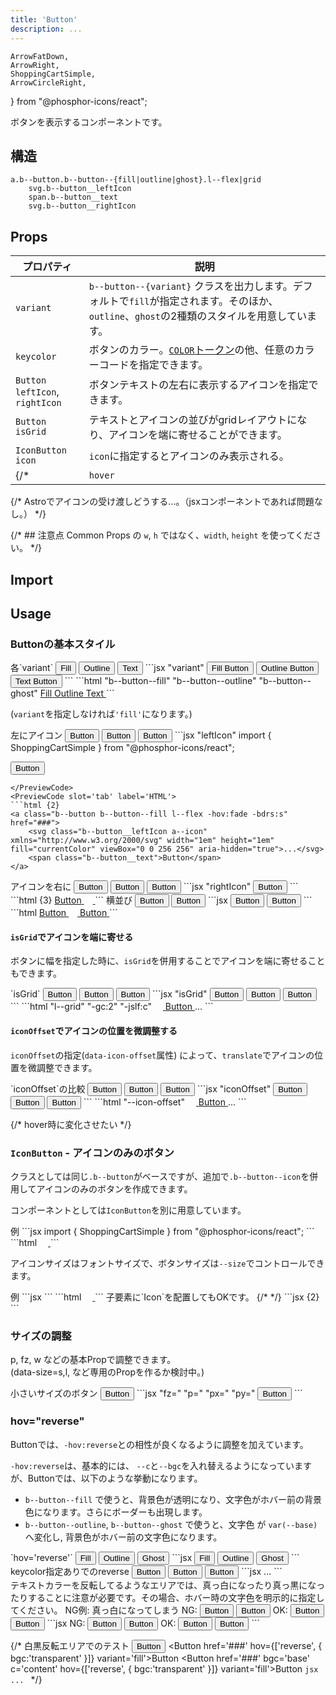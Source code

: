 ```yaml
---
title: 'Button'
description: ...
---
```


	ArrowFatDown,
	ArrowRight,
	ShoppingCartSimple,
	ArrowCircleRight,
} from "@phosphor-icons/react";

ボタンを表示するコンポーネントです。


## 構造
```pug
a.b--button.b--button--{fill|outline|ghost}.l--flex|grid
	svg.b--button__leftIcon
	span.b--button__text
	svg.b--button__rightIcon
```


## Props

| プロパティ | 説明 |
|---|---|
|`variant`| `b--button--{variant}` クラスを出力します。デフォルトで`fill`が指定されます。そのほか、`outline`、`ghost`の2種類のスタイルを用意しています。|
|`keycolor`| ボタンのカラー。[`COLOR`トークン](/ja/css/tokens/#color)の他、任意のカラーコードを指定できます。|
|<PropBadge>`Button`</PropBadge><br/>`leftIcon`, `rightIcon` | ボタンテキストの左右に表示するアイコンを指定できます。|
|<PropBadge>`Button`</PropBadge><br/>`isGrid`| テキストとアイコンの並びがgridレイアウトになり、アイコンを端に寄せることができます。|
|<PropBadge>`IconButton`</PropBadge><br/>`icon`| `icon`に指定するとアイコンのみ表示される。|
{/* |`hover`| デフォルトは`fade`が指定されています。| */}


{/* <Callout type="info">
Astroでアイコンの受け渡しどうする...。（jsxコンポーネントであれば問題なし。）
</Callout> */}



{/* ## 注意点
Common Props の `w`, `h` ではなく、`width`, `height` を使ってください。 */}


## Import

<ImportCode component='Button' />


## Usage

### Buttonの基本スタイル

<Preview>
	<PreviewTitle>各`variant`</PreviewTitle>
	<PreviewArea resize p='20'>
		<Cluster g='20'>
			<Button href='###' variant='fill'>Fill</Button>
			<Button href='###' variant='outline'>Outline</Button>
			<Button href='###' variant='ghost'>Text</Button>
		</Cluster>
	</PreviewArea>
	<PreviewCode slot='tab' label='JSX'>
		```jsx "variant"
		<Button href='###'>Fill Button</Button>
		<Button href='###' variant='outline'>Outline Button</Button>
		<Button href='###' variant='ghost'>Text Button</Button>
		```
	</PreviewCode>
	<PreviewCode slot='tab' label='HTML'>
		```html "b--button--fill" "b--button--outline" "b--button--ghost"
		<a class="b--button b--button--fill l--flex -hov:fade" href="###">
			<span class="b--button__text">Fill</span>
		</a>
		<a class="b--button b--button--outline l--flex -hov:fade" href="###">
			<span class="b--button__text">Outline</span>
		</a>
		<a class="b--button b--button--ghost l--flex -hov:fade" href="###">
			<span class="b--button__text">Text</span>
		</a>
		```
	</PreviewCode>
</Preview>

(`variant`を指定しなければ`'fill'`になります。)


<Preview>
	<PreviewTitle>左にアイコン</PreviewTitle>
	<PreviewArea resize p='20'>
		<Cluster g='20'>
			<Button href='###' leftIcon={ShoppingCartSimple} bdrs='s'>Button</Button>
			<Button href='###' leftIcon={ShoppingCartSimple} variant='outline' bdrs='s'>Button</Button>
			<Button href='###' leftIcon={ShoppingCartSimple} variant='ghost' bdrs='s'>Button</Button>
		</Cluster>
	</PreviewArea>
<PreviewCode slot='tab' label='JSX'>
```jsx "leftIcon"
import { ShoppingCartSimple } from "@phosphor-icons/react";

<Button href='###' leftIcon={ShoppingCartSimple} bdrs='s'>Button</Button>
```
</PreviewCode>
<PreviewCode slot='tab' label='HTML'>
```html {2}
<a class="b--button b--button--fill l--flex -hov:fade -bdrs:s" href="###">
	<svg class="b--button__leftIcon a--icon" xmlns="http://www.w3.org/2000/svg" width="1em" height="1em" fill="currentColor" viewBox="0 0 256 256" aria-hidden="true">...</svg>
	<span class="b--button__text">Button</span>
</a>
```
</PreviewCode>
</Preview>

<Preview>
	<PreviewTitle>アイコンを右に</PreviewTitle>
	<PreviewArea resize p='20'>
		<Cluster g='20'>
			<Button href='###' rightIcon={ArrowRight} bdrs='full'>Button</Button>
			<Button href='###' rightIcon={ArrowRight} variant='outline' bdrs='full'>Button</Button>
			<Button href='###' rightIcon={ArrowRight} variant='ghost' bdrs='full'>Button</Button>
		</Cluster>
	</PreviewArea>
	<PreviewCode slot='tab' label='JSX'>
	```jsx "rightIcon"
	<Button href='###' rightIcon={ArrowRight} bdrs='full'>Button</Button>
	```
	</PreviewCode>
	<PreviewCode slot='tab' label='HTML'>
	```html {3}
	<a class="b--button b--button--fill l--flex -hov:fade -bdrs:full" href="###">
		<span class="b--button__text">Button</span>
		<svg class="b--button__rightIcon a--icon" xmlns="http://www.w3.org/2000/svg" width="1em" height="1em" fill="currentColor" viewBox="0 0 256 256" aria-hidden="true">...</svg>
	</a>
	```
	</PreviewCode>
</Preview>


<Preview>
	<PreviewTitle>横並び</PreviewTitle>
	<PreviewArea resize p='20'>
		<Flex g='20'>
			<Button href='###' w='50%'>Button</Button>
			<Button href='###' variant='outline' w='50%' leftIcon={ShoppingCartSimple}>Button</Button>
		</Flex>
	</PreviewArea>
	<PreviewCode slot='tab' label='JSX'>
	```jsx
	<Flex g='20'>
		<Button href='###' w='50%'>Button</Button>
		<Button href='###' variant='outline' w='50%' leftIcon={ShoppingCartSimple}>Button</Button>
	</Flex>
	```
	</PreviewCode>
	<PreviewCode slot='tab' label='HTML'>
	```html
	<a class="b--button b--button--fill l--flex -hov:fade -w:" style="--w:50%" href="###">
		<span class="b--button__text">Button</span>
	</a>
	<a class="b--button  b--button--outline l--flex -hov:fade -w:" style="--w:50%" href="###">
		<svg class="b--button__leftIcon a--icon" xmlns="http://www.w3.org/2000/svg" width="1em" height="1em" fill="currentColor" viewBox="0 0 256 256" aria-hidden="true">...</svg>
		<span class="b--button__text">Button</span>
	</a>
	```
	</PreviewCode>
</Preview>

#### `isGrid`でアイコンを端に寄せる

ボタンに幅を指定した時に、`isGrid`を併用することでアイコンを端に寄せることもできます。


<Preview>
	<PreviewTitle>`isGrid`</PreviewTitle>
	<PreviewArea resize p='20' isFlow='20'>
			<Button isGrid href='###' leftIcon={ShoppingCartSimple} minW='15em'>Button</Button>
			<Button isGrid href='###' rightIcon={ArrowRight} minW='15em'>Button</Button>
			<Button isGrid href='###' leftIcon={ShoppingCartSimple} rightIcon={ArrowRight} minW='15em'>Button</Button>
	</PreviewArea>
	<PreviewCode slot='tab' label='JSX'>
		```jsx "isGrid"
		<Button isGrid href='###' leftIcon={ShoppingCartSimple} minW='15em'>Button</Button>
		<Button isGrid href='###' rightIcon={ArrowRight} minW='15em'>Button</Button>
		<Button isGrid href='###' leftIcon={ShoppingCartSimple} rightIcon={ArrowRight} minW='15em'>Button</Button>
		```
	</PreviewCode>
	<PreviewCode slot='tab' label='HTML'>
		```html "l--grid" "-gc:2" "-jslf:c"
		<a class="b--button b--button--fill l--grid -hov:fade -minW:" style="--minW:15em" href="###">
			<svg class="b--button__leftIcon a--icon" xmlns="http://www.w3.org/2000/svg" width="1em" height="1em" fill="currentColor" viewBox="0 0 256 256" aria-hidden="true">...</svg>
			<span class="b--button__text">Button</span>
		</a>
		...
		```
	</PreviewCode>
</Preview>


#### `iconOffset`でアイコンの位置を微調整する

`iconOffset`の指定(`data-icon-offset`属性) によって、`translate`でアイコンの位置を微調整できます。

<Preview>
	<PreviewTitle>`iconOffset`の比較</PreviewTitle>
	<PreviewArea resize p='20' isFlow='s'>
		<Button href='###' leftIcon={ShoppingCartSimple}>Button</Button>
		<Button href='###' iconOffset="20%" leftIcon={ShoppingCartSimple}>Button</Button>
		<Button href='###' iconOffset="-20%" leftIcon={ShoppingCartSimple}>Button</Button>
	</PreviewArea>
	<PreviewCode slot='tab' label='JSX'>
		```jsx "iconOffset"
		<Button href='###' leftIcon={ShoppingCartSimple}>Button</Button>
		<Button href='###' iconOffset="20%" leftIcon={ShoppingCartSimple}>Button</Button>
		<Button href='###' iconOffset="-20%" leftIcon={ShoppingCartSimple}>Button</Button>
		```
	</PreviewCode>
	<PreviewCode slot='tab' label='HTML'>
		```html "--icon-offset"
		<a class="b--button b--button--fill l--flex -hov:fade" style="--icon-offset:20%" href="###">
			<svg class="b--button__leftIcon a--icon" xmlns="http://www.w3.org/2000/svg" width="1em" height="1em" fill="currentColor" viewBox="0 0 256 256" aria-hidden="true">...</svg>
			<span class="b--button__text">Button</span>
		</a>
		...
		```
	</PreviewCode>
</Preview>

{/* hover時に変化させたい */}


### `IconButton` - アイコンのみのボタン

クラスとしては同じ`.b--button`がベースですが、追加で`.b--button--icon`を併用してアイコンのみのボタンを作成できます。

コンポーネントとしては`IconButton`を別に用意しています。


<Preview>
	<PreviewTitle>例</PreviewTitle>
	<PreviewArea resize p='20'>
		<IconButton href='###' icon={ShoppingCartSimple} /> 
	</PreviewArea>
<PreviewCode slot='tab' label='JSX'>
```jsx
import { ShoppingCartSimple } from "@phosphor-icons/react";

<IconButton href='###' icon={ShoppingCartSimple} />
```
</PreviewCode>
<PreviewCode slot='tab' label='HTML'>
	```html
	<a class="b--button b--button--icon b--button--fill l--stack -hov:fade" href="###">
		<svg class="a--icon" xmlns="http://www.w3.org/2000/svg" width="1em" height="1em" fill="currentColor" viewBox="0 0 256 256" aria-hidden="true">...</svg>
	</a>
	```
</PreviewCode>
</Preview>


アイコンサイズはフォントサイズで、ボタンサイズは`--size`でコントロールできます。

<Preview>
	<PreviewTitle>例</PreviewTitle>
	<PreviewArea resize p='20'>
		<IconButton size='32px' fz='16px' href='###' icon={ShoppingCartSimple} /> 
	</PreviewArea>
	<PreviewCode slot='tab' label='JSX'>
		```jsx
		<IconButton size='32px' fz='16px' href='###' icon={ShoppingCartSimple} />
		```
	</PreviewCode>
	<PreviewCode slot='tab' label='HTML'>
		```html
		<a class="b--button b--button--icon b--button--fill l--stack -hov:fade -fz:" style="--size:32px;--fz:16px" href="###">
			<svg class="a--icon" xmlns="http://www.w3.org/2000/svg" width="1em" height="1em" fill="currentColor" viewBox="0 0 256 256" aria-hidden="true">...</svg>
		</a>
		```
	</PreviewCode>
</Preview>

<Preview>
	<PreviewTitle>子要素に`Icon`を配置してもOKです。</PreviewTitle>
	<PreviewArea resize p='20'>
		<Cluster g='20'>
			<IconButton hov='up'>
				<Icon icon={ShoppingCartSimple} weight='fill'/>
			</IconButton>
			{/* <IconButton href='###' icon={ArrowFatDown} hov="bxsh:4" variant='outline' />
			<IconButton href='###' icon={ArrowRight} hov={{bgc:'base-3'}} variant='ghost' /> */}
		</Cluster>
	</PreviewArea>
<PreviewCode>
```jsx {2}
<IconButton hov='up'>
	<Icon icon={ShoppingCartSimple} weight='fill'/>
</IconButton>
```
</PreviewCode>
</Preview>


### サイズの調整

p, fz, w などの基本Propで調整できます。  
(data-size=s,l, など専用のPropを作るか検討中。)

<Preview>
	<PreviewTitle>小さいサイズのボタン</PreviewTitle>
	<PreviewArea resize p='20'>
		<Cluster g='20'>
			<Button href='###' keycolor='purple' fz='xs' p='10' leftIcon={ArrowRight}>Button</Button>
			<IconButton href='###' fz='xs' icon={ShoppingCartSimple} />
		</Cluster>
	</PreviewArea>
	<PreviewCode>
		```jsx "fz=" "p=" "px=" "py="
		<Button href='###' keycolor='purple' fz='xs' p='10' leftIcon={ArrowRight}>Button</Button>
		<IconButton href='###' fz='xs' icon={ShoppingCartSimple} />
		```
	</PreviewCode>
</Preview>


### hov="reverse"

Buttonでは、`-hov:reverse`との相性が良くなるように調整を加えています。

`-hov:reverse`は、基本的には、 `--c`と`--bgc`を入れ替えるようになっていますが、Buttonでは、以下のような挙動になります。

- `b--button--fill` で使うと、背景色が透明になり、文字色がホバー前の背景色になります。さらにボーダーも出現します。
- `b--button--outline`, `b--button--ghost` で使うと、文字色 が `var(--base)`へ変化し, 背景色がホバー前の文字色になります。

<Preview>
	<PreviewTitle>`hov='reverse'`</PreviewTitle>
	<PreviewArea resize p='20'>
		<Cluster g='20'>
			<Button href='###' hov='reverse'>Fill</Button>
			<Button href='###' hov='reverse' variant='outline'>Outline</Button>
			<Button href='###' hov='reverse' variant='ghost'>Ghost</Button>
		</Cluster>
	</PreviewArea>
	<PreviewCode>
		```jsx
		<Cluster g='20'>
			<Button href='###' hov='reverse'>Fill</Button>
			<Button href='###' hov='reverse' variant='outline'>Outline</Button>
			<Button href='###' hov='reverse' variant='ghost'>Ghost</Button>
		</Cluster>
		```
	</PreviewCode>
</Preview>

<Preview>
	<PreviewTitle>keycolor指定ありでのreverse</PreviewTitle>
	<PreviewArea resize p='20'>
		<Cluster g='20'>
			<Button href='###' hov='reverse' keycolor='blue'>Button</Button>
			<Button href='###' hov='reverse' variant='outline' keycolor='pink'>Button</Button>
			<Button href='###' hov='reverse' variant='ghost' bgc='base-2'>Button</Button>
		</Cluster>
	</PreviewArea>
	<PreviewCode>
		```jsx
		...
		```
	</PreviewCode>
</Preview>

<br />

<Callout type='warning'>
テキストカラーを反転してるようなエリアでは、真っ白になったり真っ黒になったりすることに注意が必要です。その場合、ホバー時の文字色を明示的に指定してください。
</Callout>

<Preview>
	<PreviewTitle>NG例: 真っ白になってしまう</PreviewTitle>
	<PreviewArea p='20'>
		<Box isFrame p='40' pos='r' c='base'>
			<Media isLayer src='/img.jpg' alt='' width='960' height='640' z='-1'/>
			<Layer blur='4px' bgc='black:50%' z='-1'/>
			<Text>NG:</Text>
			<Cluster mbs={30} g='20'>
				<Button href='###' keycolor='base' hov='reverse' variant='outline'>Button</Button>
				<Button href='###' c='base' hov='reverse' variant='ghost'>Button</Button>
			</Cluster>
		</Box>
		<Box isFrame p='40' pos='r' c='base'>
			<Media isLayer src='/img.jpg' alt='' width='960' height='640' z='-1'/>
			<Layer blur='4px' bgc='black:50%' z='-1'/>
			<Text>OK:</Text>
			<Cluster mbs={30} g='20'>
				<Button href='###' keycolor='base' hov={[{ bgc:'base', c:'content' }]} variant='outline'>Button</Button>
				<Button href='###' c='base' hov={[{ bgc:'base', c:'content' }]} variant='ghost'>Button</Button>
			</Cluster>
		</Box>
	</PreviewArea>
	<PreviewCode>
		```jsx
		<Box isFrame p='40' pos='r' c='base'>
			<Media isLayer src='/img.jpg' alt='' width='960' height='640' z='-1'/>
			<Layer blur='4px' bgc='black:50%' z='-1'/>
			<Text>NG:</Text>
			<Cluster mbs={30} g='20'>
				<Button href='###' keycolor='base' hov='reverse' variant='outline'>Button</Button>
				<Button href='###' c='base' hov='reverse' variant='ghost'>Button</Button>
			</Cluster>
		</Box>
		<Box isFrame p='40' pos='r' c='base'>
			<Media isLayer src='/img.jpg' alt='' width='960' height='640' z='-1'/>
			<Layer blur='4px' bgc='black:50%' z='-1'/>
			<Text>OK:</Text>
			<Cluster mbs={30} g='20'>
				<Button href='###' keycolor='base' hov={[{ bgc:'base', c:'content' }]} variant='outline'>Button</Button>
				<Button href='###' c='base' hov={[{ bgc:'base', c:'content' }]} variant='ghost'>Button</Button>
			</Cluster>
		</Box>
		```
	</PreviewCode>
</Preview>


{/* <Preview>
	<PreviewTitle>白黒反転エリアでのテスト</PreviewTitle>
	<PreviewArea resize p='20'>
		<Box p='40' pos='r' c='base'>
			<Media isLayer src='/img.jpg' alt='' width='960' height='640' z='-1'/>
			<Layer blur='4px' bgc='black:50%' z='-1'/>
			<DammyText />
			<Cluster mbs={30} g='20'>
				<Button href='###' hov='reverse' variant='fill'>Button</Button>
				<Button href='###' hov={['reverse', { bgc:'transparent' }]} variant='fill'>Button</Button>
				<Button href='###' bgc='base' c='content' hov={['reverse', { bgc:'transparent' }]} variant='fill'>Button</Button>
			</Cluster>
		</Box>
	</PreviewArea>
	<PreviewCode>
		```jsx
		...
		```
	</PreviewCode>
</Preview> */}

